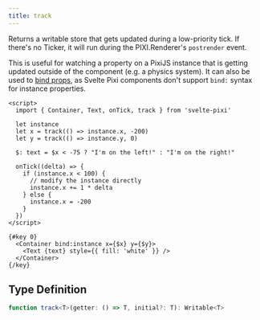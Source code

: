 ```yaml
---
title: track
---
```


Returns a writable store that gets updated during a low-priority tick. If there's no Ticker, it will run during the PIXI.Renderer's `postrender` event.

This is useful for watching a property on a PixiJS instance that is getting updated outside of the component (e.g. a physics system). It can also be used to [bind props](/docs/advanced/binding-props), as Svelte Pixi components don't support `bind:` syntax for instance properties.

```svelte live
<script>
  import { Container, Text, onTick, track } from 'svelte-pixi'

  let instance
  let x = track(() => instance.x, -200)
  let y = track(() => instance.y, 0)

  $: text = $x < -75 ? "I'm on the left!" : "I'm on the right!"

  onTick((delta) => {
    if (instance.x < 100) {
      // modify the instance directly
      instance.x += 1 * delta
    } else {
      instance.x = -200
    }
  })
</script>

{#key 0}
  <Container bind:instance x={$x} y={$y}>
    <Text {text} style={{ fill: 'white' }} />
  </Container>
{/key}
```

## Type Definition

```ts
function track<T>(getter: () => T, initial?: T): Writable<T>
```
